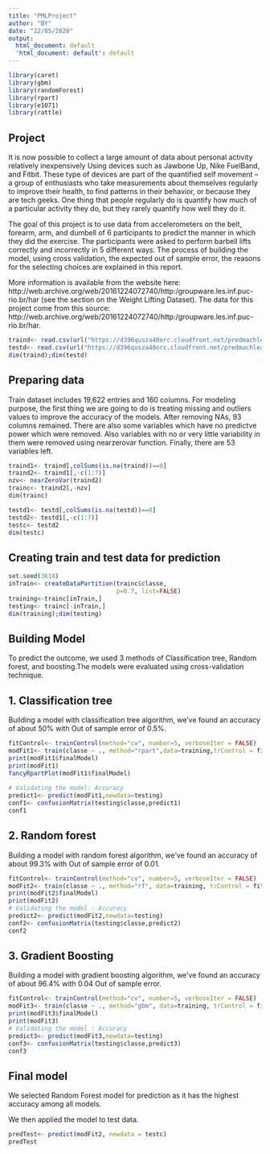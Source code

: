 ---
title: "PMLProject"
author: "BY"
date: "22/05/2020"
output:
  html_document: default
  'html_document: default': default
---

```{r setup}
library(caret)
library(gbm)
library(randomForest)
library(rpart)
library(e1071)
library(rattle)
```

## Project
It is now possible to collect a large amount of data about personal activity relatively inexpensively Using devices such as Jawbone Up, Nike FuelBand, and Fitbit. These type of devices are part of the quantified self movement – a group of enthusiasts who take measurements about themselves regularly to improve their health, to find patterns in their behavior, or because they are tech geeks. One thing that people regularly do is quantify how much of a particular activity they do, but they rarely quantify how well they do it.

The goal of this project is to use data from accelerometers on the belt, forearm, arm, and dumbell of 6 participants to predict the manner in which they did the exercise. The participants were asked to perform barbell lifts correctly and incorrectly in 5 different ways. The process of building the model, using cross validation, the expected out of sample error, the reasons for the selecting choices are explained in this report.

More information is available from the website here: http://web.archive.org/web/20161224072740/http:/groupware.les.inf.puc-rio.br/har (see the section on the Weight Lifting  Dataset).
The data for this project come from this source: http://web.archive.org/web/20161224072740/http:/groupware.les.inf.puc-rio.br/har.


```{r download_data}
traind<- read.csv(url("https://d396qusza40orc.cloudfront.net/predmachlearn/pml-training.csv"), header = TRUE)
testd<- read.csv(url("https://d396qusza40orc.cloudfront.net/predmachlearn/pml-testing.csv"), header = TRUE)
dim(traind);dim(testd)

```
## Preparing data
Train dataset includes 19,622 entries and 160 columns. For modeling purpose, the first thing we are going to do is treating missing and outliers values to improve the accuracy of the models. After removing NAs, 93 columns remained. There are also some variables which have no predictve power which were removed. Also variables with no or very little variability in them were removed using nearzerovar function. Finally, there are 53 variables left.

```{r Preparing_data,include=FALSE}
traind1<- traind[,colSums(is.na(traind))==0]
traind2<- traind1[,-c(1:7)]
nzv<- nearZeroVar(traind2)
trainc<- traind2[,-nzv]
dim(trainc)

testd1<- testd[,colSums(is.na(testd))==0]
testd2<- testd1[,-c(1:7)]
testc<- testd2
dim(testc)
```

## Creating train and test data for prediction

```{r datapartition, echo=FALSE}
set.seed(3618)
inTrain<- createDataPartition(trainc$classe,
                              p=0.7, list=FALSE)
training<-trainc[inTrain,]
testing<- trainc[-inTrain,] 
dim(training);dim(testing)

```

## Building Model
To predict the outcome, we used 3 methods of Classification tree, Random forest, and boosting.The models were evaluated using cross-validation technique.

## 1. Classification tree
Building a model with classification tree algorithm, we've found an accuracy of about 50% with Out of sample error of 0.5%. 

```{r Model_Tree, echo=FALSE}
fitControl<- trainControl(method="cv", number=5, verboseIter = FALSE)
modFit1<- train(classe ~ ., method="rpart",data=training,trControl = fitControl)
print(modFit1$finalModel)
print(modFit1)
fancyRpartPlot(modFit1$finalModel)
 
# Validating the model: Accuracy
predict1<- predict(modFit1,newdata=testing)
conf1<- confusionMatrix(testing$classe,predict1)
conf1
```

## 2. Random forest
Building a model with random forest algorithm, we've found an accuracy of about 99.3% with Out of sample error of 0.01. 

```{r Model_RandomForest, echo=FALSE}
fitControl<- trainControl(method="cv", number=5, verboseIter = FALSE)
modFit2<- train(classe ~ ., method="rf", data=training, trControl = fitControl)
print(modFit2$finalModel)
print(modFit2)
# Validating the model : Accuracy
predict2<- predict(modFit2,newdata=testing)
conf2<- confusionMatrix(testing$classe,predict2)
conf2
```
## 3. Gradient Boosting
Building a model with gradient boosting algorithm, we've found an accuracy of about 96.4% with 0.04 Out of sample error. 

```{r Model_gbm, echo=FALSE}
fitControl<- trainControl(method="cv", number=5, verboseIter = FALSE)
modFit3<- train(classe ~ ., method="gbm", data=training, trControl = fitControl, verbose = FALSE)
print(modFit3$finalModel)
print(modFit3)
# Validating the model : Accuracy
predict3<- predict(modFit3,newdata=testing)
conf3<- confusionMatrix(testing$classe,predict3)
conf3
```
## Final model
We selected Random Forest model for prediction as it has the highest accuracy among all models.

We then applied the model to test data.

```{r model_valid, echo=FALSE}
predTest<- predict(modFit2, newdata = testc)
predTest
```